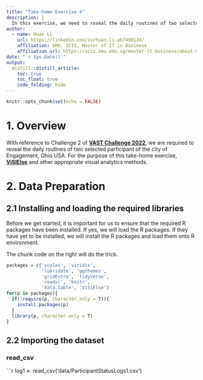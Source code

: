 ```yaml
---
title: "Take-home Exercise 4"
description: |
  In this exercise, we need to reveal the daily routines of two selected participant of the city of Engagement, Ohio USA.
author:
  - name: Huan Li
    url: https://linkedin.com/in/huan-li-ab7498124/
    affiliation: SMU, SCIS, Master of IT in Business
    affiliation_url: https://scis.smu.edu.sg/master-it-business/about-mitb-main
date: "`r Sys.Date()`"
output:
  distill::distill_article:
    toc: true
    toc_float: true
    code_folding: hide
---
```


```r
knitr::opts_chunk$set(echo = FALSE)
```


# 1. Overview

With reference to Challenge 2 of [**VAST Challenge 2022**](https://vast-challenge.github.io/2022/), we are required to reveal the daily routines of two selected participant of the city of Engagement, Ohio USA. For the purpose of this take-home exercise, [**ViSIElse**](https://cran.r-project.org/web/packages/ViSiElse/index.html) and other appropriate visual analytics methods.

# 2. Data Preparation

## 2.1 Installing and loading the required libraries

Before we get started, it is important for us to ensure that the required R packages have been installed. If yes, we will load the R packages. If they have yet to be installed, we will install the R packages and load them onto R environment.

The chunk code on the right will do the trick.

```r
packages = c('scales', 'viridis', 
             'lubridate', 'ggthemes', 
             'gridExtra', 'tidyverse', 
             'readxl', 'knitr',
             'data.table', 'ViSiElse')
for(p in packages){
  if(!require(p, character.only = T)){
    install.packages(p)
  }
  library(p, character.only = T)
}
```

## 2.2 Importing the dataset

### read_csv

```r
log1 <- read_csv('data/ParticipantStatusLogs1.csv')

